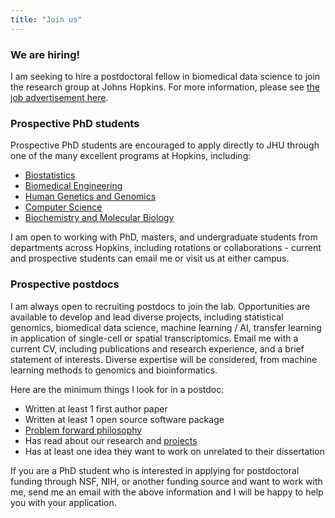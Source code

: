 ```yaml
---
title: "Join us"
---
```


### We are hiring!  

I am seeking to hire a postdoctoral fellow in biomedical data science to join the research group at Johns Hopkins. For more information, please see [the job advertisement here](https://docs.google.com/document/d/15HshZTui-SGmoFUtEWJcwOWVCa4CzES76J3z3RFlIHA/edit?usp=sharing). 

### Prospective PhD students

Prospective PhD students are encouraged to apply directly to JHU through one of the many excellent programs at Hopkins, including: 

- [Biostatistics](https://publichealth.jhu.edu/departments/biostatistics)
- [Biomedical Engineering](https://www.bme.jhu.edu)
- [Human Genetics and Genomics](https://www.hopkinsmedicine.org/genetic-medicine/education-training/predoctoral-human-genetics)
- [Computer Science](https://www.cs.jhu.edu)
- [Biochemistry and Molecular Biology](https://publichealth.jhu.edu/departments/biochemistry-and-molecular-biology)
 
I am open to working with PhD, masters, and undergraduate students from departments across Hopkins, including rotations or collaborations - current and prospective students can email me or visit us at either campus.


### Prospective postdocs

I am always open to recruiting postdocs to join the lab. Opportunities are available to develop and lead diverse projects, including statistical genomics, biomedical data science, machine learning / AI, transfer learning in application of single-cell or spatial transcriptomics. Email me with a current CV, including publications and research experience, and a brief statement of interests. Diverse expertise will be considered, from machine learning methods to genomics and bioinformatics.

Here are the minimum things I look for in a postdoc:

* Written at least 1 first author paper 
* Written at least 1 open source software package
* [Problem forward philosophy](https://simplystatistics.org/posts/2013-05-29-what-statistics-should-do-about-big-data-problem-forward-not-solution-backward/)
* Has read about our research and [projects](publications.qmd)
* Has at least one idea they want to work on unrelated to their dissertation

If you are a PhD student who is interested in applying for postdoctoral funding through NSF, NIH, or another funding source and want to work with me, send me an email with the above information and I will be happy to help you with your application. 